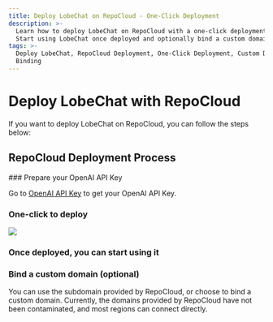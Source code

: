 ```yaml
---
title: Deploy LobeChat on RepoCloud - One-Click Deployment
description: >-
  Learn how to deploy LobeChat on RepoCloud with a one-click deployment process.
  Start using LobeChat once deployed and optionally bind a custom domain.
tags: >-
  Deploy LobeChat, RepoCloud Deployment, One-Click Deployment, Custom Domain
  Binding
---
```


# Deploy LobeChat with RepoCloud

If you want to deploy LobeChat on RepoCloud, you can follow the steps below:

## RepoCloud Deployment Process

<Steps>
  ### Prepare your OpenAI API Key

  Go to [OpenAI API Key](https://platform.openai.com/account/api-keys) to get your OpenAI API Key.

  ### One-click to deploy

  [![][deploy-button-image]][deploy-link]

  ### Once deployed, you can start using it

  ### Bind a custom domain (optional)

  You can use the subdomain provided by RepoCloud, or choose to bind a custom domain. Currently, the domains provided by RepoCloud have not been contaminated, and most regions can connect directly.
</Steps>

[deploy-button-image]: https://d16t0pc4846x52.cloudfront.net/deploy.svg
[deploy-link]: https://repocloud.io/details/?app_id=248
